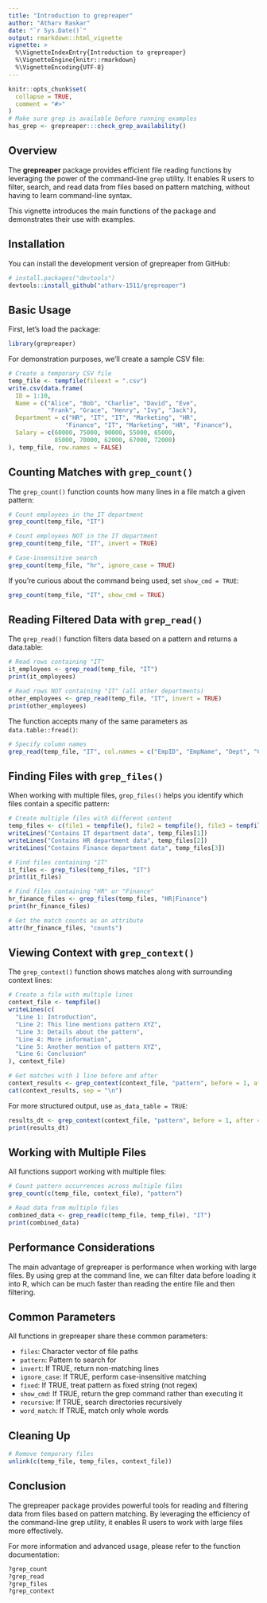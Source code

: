 ```yaml
---
title: "Introduction to grepreaper"
author: "Atharv Raskar"
date: "`r Sys.Date()`"
output: rmarkdown::html_vignette
vignette: >
  %\VignetteIndexEntry{Introduction to grepreaper}
  %\VignetteEngine{knitr::rmarkdown}
  %\VignetteEncoding{UTF-8}
---
```


```r
knitr::opts_chunk$set(
  collapse = TRUE,
  comment = "#>"
)
# Make sure grep is available before running examples
has_grep <- grepreaper:::check_grep_availability()
```

## Overview

The **grepreaper** package provides efficient file reading functions by leveraging the power of the command-line `grep` utility. It enables R users to filter, search, and read data from files based on pattern matching, without having to learn command-line syntax.

This vignette introduces the main functions of the package and demonstrates their use with examples.

## Installation

You can install the development version of grepreaper from GitHub:

```r
# install.packages("devtools")
devtools::install_github("atharv-1511/grepreaper")
```

## Basic Usage

First, let's load the package:

```r
library(grepreaper)
```

For demonstration purposes, we'll create a sample CSV file:

```r
# Create a temporary CSV file
temp_file <- tempfile(fileext = ".csv")
write.csv(data.frame(
  ID = 1:10,
  Name = c("Alice", "Bob", "Charlie", "David", "Eve", 
           "Frank", "Grace", "Henry", "Ivy", "Jack"),
  Department = c("HR", "IT", "IT", "Marketing", "HR",
                "Finance", "IT", "Marketing", "HR", "Finance"),
  Salary = c(60000, 75000, 90000, 55000, 65000,
             85000, 70000, 62000, 67000, 72000)
), temp_file, row.names = FALSE)
```

## Counting Matches with `grep_count()`

The `grep_count()` function counts how many lines in a file match a given pattern:

```r
# Count employees in the IT department
grep_count(temp_file, "IT")

# Count employees NOT in the IT department
grep_count(temp_file, "IT", invert = TRUE)

# Case-insensitive search
grep_count(temp_file, "hr", ignore_case = TRUE)
```

If you're curious about the command being used, set `show_cmd = TRUE`:

```r
grep_count(temp_file, "IT", show_cmd = TRUE)
```

## Reading Filtered Data with `grep_read()`

The `grep_read()` function filters data based on a pattern and returns a data.table:

```r
# Read rows containing "IT"
it_employees <- grep_read(temp_file, "IT")
print(it_employees)

# Read rows NOT containing "IT" (all other departments)
other_employees <- grep_read(temp_file, "IT", invert = TRUE)
print(other_employees)
```

The function accepts many of the same parameters as `data.table::fread()`:

```r
# Specify column names
grep_read(temp_file, "IT", col.names = c("EmpID", "EmpName", "Dept", "Compensation"))
```

## Finding Files with `grep_files()`

When working with multiple files, `grep_files()` helps you identify which files contain a specific pattern:

```r
# Create multiple files with different content
temp_files <- c(file1 = tempfile(), file2 = tempfile(), file3 = tempfile())
writeLines("Contains IT department data", temp_files[1])
writeLines("Contains HR department data", temp_files[2])
writeLines("Contains Finance department data", temp_files[3])

# Find files containing "IT"
it_files <- grep_files(temp_files, "IT")
print(it_files)

# Find files containing "HR" or "Finance"
hr_finance_files <- grep_files(temp_files, "HR|Finance")
print(hr_finance_files)

# Get the match counts as an attribute
attr(hr_finance_files, "counts")
```

## Viewing Context with `grep_context()`

The `grep_context()` function shows matches along with surrounding context lines:

```r
# Create a file with multiple lines
context_file <- tempfile()
writeLines(c(
  "Line 1: Introduction",
  "Line 2: This line mentions pattern XYZ",
  "Line 3: Details about the pattern",
  "Line 4: More information",
  "Line 5: Another mention of pattern XYZ",
  "Line 6: Conclusion"
), context_file)

# Get matches with 1 line before and after
context_results <- grep_context(context_file, "pattern", before = 1, after = 1)
cat(context_results, sep = "\n")
```

For more structured output, use `as_data_table = TRUE`:

```r
results_dt <- grep_context(context_file, "pattern", before = 1, after = 1, as_data_table = TRUE)
print(results_dt)
```

## Working with Multiple Files

All functions support working with multiple files:

```r
# Count pattern occurrences across multiple files
grep_count(c(temp_file, context_file), "pattern")

# Read data from multiple files
combined_data <- grep_read(c(temp_file, temp_file), "IT")
print(combined_data)
```

## Performance Considerations

The main advantage of grepreaper is performance when working with large files. By using grep at the command line, we can filter data before loading it into R, which can be much faster than reading the entire file and then filtering.

## Common Parameters

All functions in grepreaper share these common parameters:

- `files`: Character vector of file paths
- `pattern`: Pattern to search for
- `invert`: If TRUE, return non-matching lines
- `ignore_case`: If TRUE, perform case-insensitive matching
- `fixed`: If TRUE, treat pattern as fixed string (not regex)
- `show_cmd`: If TRUE, return the grep command rather than executing it
- `recursive`: If TRUE, search directories recursively
- `word_match`: If TRUE, match only whole words

## Cleaning Up

```r
# Remove temporary files
unlink(c(temp_file, temp_files, context_file))
```

## Conclusion

The grepreaper package provides powerful tools for reading and filtering data from files based on pattern matching. By leveraging the efficiency of the command-line grep utility, it enables R users to work with large files more effectively.

For more information and advanced usage, please refer to the function documentation:

```r
?grep_count
?grep_read
?grep_files
?grep_context
```
